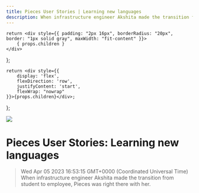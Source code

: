 ```yaml
---
title: Pieces User Stories | Learning new languages
description: When infrastructure engineer Akshita made the transition from student to employee, Pieces was right there with her.
---
```


    return <div style={{ padding: "2px 16px", borderRadius: "20px", border: "1px solid gray", maxWidth: "fit-content" }}>
        { props.children }
    </div>
};

    return <div style={{
        display: 'flex',
        flexDirection: 'row',
        justifyContent: 'start',
        flexWrap: "nowrap"
    }}>{props.children}</div>;

};

<link rel="canonical" href="https://code.pieces.app/blog/pieces-user-stories-learning-new-languages" />

![](https://uploads-ssl.webflow.com/6143afec68f555387049efb3/62f2b427523cfad6cb79966f_learning-languages.jpg)

# Pieces User Stories: Learning new languages
> Wed Apr 05 2023 16:53:15 GMT+0000 (Coordinated Universal Time)
When infrastructure engineer Akshita made the transition from student to employee, Pieces was right there with her.
